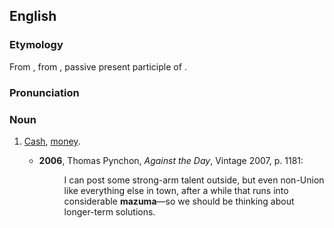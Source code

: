==English==
===Etymology===
From {{Yidd.}} {{term|mezumen||cash}}, from {{He.}} {{term|מזומן|מְזוּמָּן|prepared, ready; cash|sc=Hebr|tr=m'zummān}}, passive present participle of {{term|זימן|זִימֵּן|to prepare, appoint|sc=Hebr|tr=zimmēn}}.

===Pronunciation===
{{IPA|/məˈzuːmə/}}

===Noun===
{{en-noun|-}}

# {{US|slang}} [[cash|Cash]], [[money]].
#*'''2006''', Thomas Pynchon, ''Against the Day'', Vintage 2007, p. 1181:
#*:I can post some strong-arm talent outside, but even non-Union like everything else in town, after a while that runs into considerable '''mazuma'''—so we should be thinking about longer-term solutions.